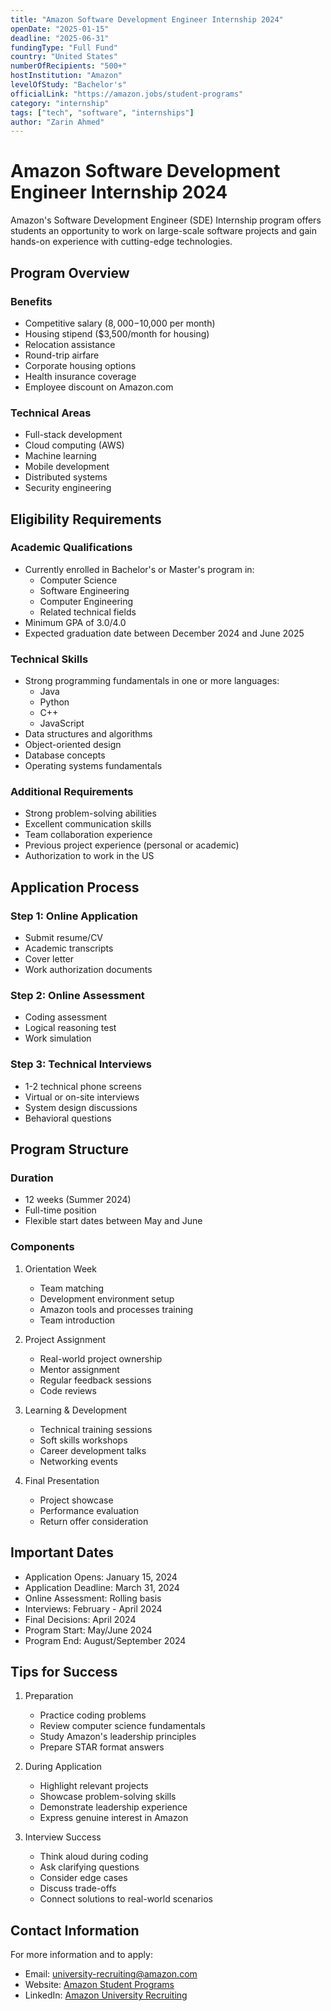 ```yaml
---
title: "Amazon Software Development Engineer Internship 2024"
openDate: "2025-01-15"
deadline: "2025-06-31"
fundingType: "Full Fund"
country: "United States"
numberOfRecipients: "500+"
hostInstitution: "Amazon"
levelOfStudy: "Bachelor's"
officialLink: "https://amazon.jobs/student-programs"
category: "internship"
tags: ["tech", "software", "internships"]
author: "Zarin Ahmed"
---
```


# Amazon Software Development Engineer Internship 2024

Amazon's Software Development Engineer (SDE) Internship program offers students an opportunity to work on large-scale software projects and gain hands-on experience with cutting-edge technologies.

## Program Overview

### Benefits
- Competitive salary ($8,000-$10,000 per month)
- Housing stipend ($3,500/month for housing)
- Relocation assistance
- Round-trip airfare
- Corporate housing options
- Health insurance coverage
- Employee discount on Amazon.com

### Technical Areas
- Full-stack development
- Cloud computing (AWS)
- Machine learning
- Mobile development
- Distributed systems
- Security engineering

## Eligibility Requirements

### Academic Qualifications
- Currently enrolled in Bachelor's or Master's program in:
  - Computer Science
  - Software Engineering
  - Computer Engineering
  - Related technical fields
- Minimum GPA of 3.0/4.0
- Expected graduation date between December 2024 and June 2025

### Technical Skills
- Strong programming fundamentals in one or more languages:
  - Java
  - Python
  - C++
  - JavaScript
- Data structures and algorithms
- Object-oriented design
- Database concepts
- Operating systems fundamentals

### Additional Requirements
- Strong problem-solving abilities
- Excellent communication skills
- Team collaboration experience
- Previous project experience (personal or academic)
- Authorization to work in the US

## Application Process

### Step 1: Online Application
- Submit resume/CV
- Academic transcripts
- Cover letter
- Work authorization documents

### Step 2: Online Assessment
- Coding assessment
- Logical reasoning test
- Work simulation

### Step 3: Technical Interviews
- 1-2 technical phone screens
- Virtual or on-site interviews
- System design discussions
- Behavioral questions

## Program Structure

### Duration
- 12 weeks (Summer 2024)
- Full-time position
- Flexible start dates between May and June

### Components
1. Orientation Week
   - Team matching
   - Development environment setup
   - Amazon tools and processes training
   - Team introduction

2. Project Assignment
   - Real-world project ownership
   - Mentor assignment
   - Regular feedback sessions
   - Code reviews

3. Learning & Development
   - Technical training sessions
   - Soft skills workshops
   - Career development talks
   - Networking events

4. Final Presentation
   - Project showcase
   - Performance evaluation
   - Return offer consideration

## Important Dates

- Application Opens: January 15, 2024
- Application Deadline: March 31, 2024
- Online Assessment: Rolling basis
- Interviews: February - April 2024
- Final Decisions: April 2024
- Program Start: May/June 2024
- Program End: August/September 2024

## Tips for Success

1. Preparation
   - Practice coding problems
   - Review computer science fundamentals
   - Study Amazon's leadership principles
   - Prepare STAR format answers

2. During Application
   - Highlight relevant projects
   - Showcase problem-solving skills
   - Demonstrate leadership experience
   - Express genuine interest in Amazon

3. Interview Success
   - Think aloud during coding
   - Ask clarifying questions
   - Consider edge cases
   - Discuss trade-offs
   - Connect solutions to real-world scenarios

## Contact Information

For more information and to apply:
- Email: university-recruiting@amazon.com
- Website: [Amazon Student Programs](https://amazon.jobs/student-programs)
- LinkedIn: [Amazon University Recruiting](https://www.linkedin.com/company/amazon)